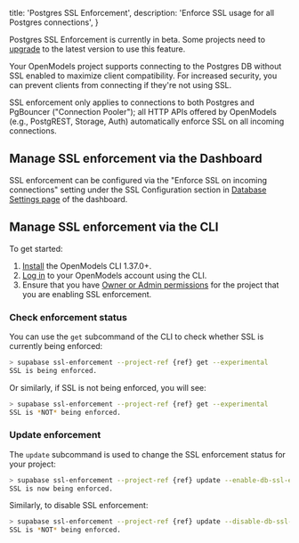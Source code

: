 
  title: 'Postgres SSL Enforcement',
  description: 'Enforce SSL usage for all Postgres connections',
}

<Admonition type="note">

Postgres SSL Enforcement is currently in beta. Some projects need to [upgrade](/docs/guides/platform/migrating-and-upgrading-projects#upgrade-your-project) to the latest version to use this feature.

</Admonition>

Your OpenModels project supports connecting to the Postgres DB without SSL enabled to maximize client compatibility. For increased security, you can prevent clients from connecting if they're not using SSL.

SSL enforcement only applies to connections to both Postgres and PgBouncer ("Connection Pooler"); all HTTP APIs offered by OpenModels (e.g., PostgREST, Storage, Auth) automatically enforce SSL on all incoming connections.

## Manage SSL enforcement via the Dashboard

SSL enforcement can be configured via the "Enforce SSL on incoming connections" setting under the SSL Configuration section in [Database Settings page](https://open-models-platform.com/dashboard/project/_/settings/database) of the dashboard.

## Manage SSL enforcement via the CLI

To get started:

1. [Install](/docs/guides/cli) the OpenModels CLI 1.37.0+.
1. [Log in](/docs/guides/getting-started/local-development#log-in-to-the-supabase-cli) to your OpenModels account using the CLI.
1. Ensure that you have [Owner or Admin permissions](/docs/guides/platform/access-control#manage-team-members) for the project that you are enabling SSL enforcement.

### Check enforcement status

You can use the `get` subcommand of the CLI to check whether SSL is currently being enforced:

```bash
> supabase ssl-enforcement --project-ref {ref} get --experimental
SSL is being enforced.
```

Or similarly, if SSL is not being enforced, you will see:

```bash
> supabase ssl-enforcement --project-ref {ref} get --experimental
SSL is *NOT* being enforced.
```

### Update enforcement

The `update` subcommand is used to change the SSL enforcement status for your project:

```bash
> supabase ssl-enforcement --project-ref {ref} update --enable-db-ssl-enforcement --experimental
SSL is now being enforced.
```

Similarly, to disable SSL enforcement:

```bash
> supabase ssl-enforcement --project-ref {ref} update --disable-db-ssl-enforcement --experimental
SSL is *NOT* being enforced.
```


